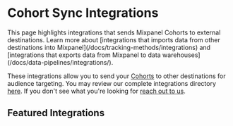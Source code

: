 
# Cohort Sync Integrations

<Callout type="info">
This page highlights integrations that sends Mixpanel Cohorts to external destinations. Learn more about [integrations that imports data from other destinations into Mixpanel](/docs/tracking-methods/integrations) and [integrations that exports data from Mixpanel to data warehouses](/docs/data-pipelines/integrations/).
</Callout>

These integrations allow you to send your [Cohorts](docs/users/cohorts) to other destinations for audience targeting. You may review our complete integrations directory [here](https://mixpanel.com/partners/integrations). If you don't see what you're looking for [reach out to us](https://mixpanel.com/get-support).

## Featured Integrations
<Cards>
  <Card icon title="Airship" href="/docs/cohort-sync/integrations/airship" />
  <Card icon title="Appcues" href="/docs/cohort-sync/integrations/appcues" />
  <Card icon title="Apptimize" href="/docs/cohort-sync/integrations/apptimize" />
  <Card icon title="Braze" href="/docs/cohort-sync/integrations/braze" />
  <Card icon title="Chameleon" href="/docs/cohort-sync/integrations/chameleon" />
  <Card icon title="CleverTap" href="/docs/cohort-sync/integrations/clevertap" />
  <Card icon title="Facebook Ads" href="/docs/cohort-sync/integrations/facebook-ads" />
  <Card icon title="Google Ads" href="/docs/cohort-sync/integrations/google-ads" /> 
  <Card icon title="Insider" href="/docs/cohort-sync/integrations/insider" />
  <Card icon title="Intercom" href="https://www.intercom.com/help/en/articles/299-import-your-mixpanel-contacts" />
  <Card icon title="Iterable" href="/docs/cohort-sync/integrations/iterable" />
  <Card icon title="Kameleoon" href="/docs/cohort-sync/integrations/kameleoon" />
  <Card icon title="Leanplum" href="/docs/cohort-sync/integrations/leanplum" />
  <Card icon title="Mailchimp" href="/docs/cohort-sync/integrations/mailchimp" />
  <Card icon title="Marketo" href="/docs/cohort-sync/integrations/marketo" />
  <Card icon title="MoEngage" href="/docs/cohort-sync/integrations/moengage" />
  <Card icon title="OneSignal" href="/docs/cohort-sync/integrations/onesignal" />
  <Card icon title="Salesforce Marketing Cloud" href="/docs/cohort-sync/integrations/salesforce-marketing-cloud" />
  <Card icon title="Segment" href="/docs/cohort-sync/integrations/Segment" />
  <Card icon title="Taplytics" href="/docs/cohort-sync/integrations/taplytics" />
  <Card icon title="VWO" href="/docs/cohort-sync/integrations/vwo" />
  <Card icon title="WebEngage" href="/docs/cohort-sync/integrations/webengage" />
  <Card icon title="Xtremepush" href="/docs/cohort-sync/integrations/xtremepush" />
</Cards>
